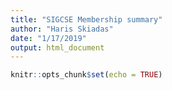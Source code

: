```yaml
---
title: "SIGCSE Membership summary"
author: "Haris Skiadas"
date: "1/17/2019"
output: html_document
---
```


```r
knitr::opts_chunk$set(echo = TRUE)
```
